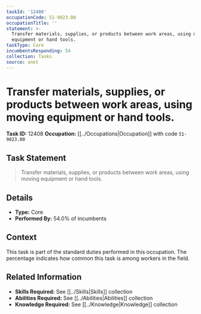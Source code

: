 ```yaml
---
taskId: '12408'
occupationCode: 51-9023.00
occupationTitle: ''
statement: >-
  Transfer materials, supplies, or products between work areas, using moving
  equipment or hand tools.
taskType: Core
incumbentsResponding: 54
collection: Tasks
source: onet
---
```

# Transfer materials, supplies, or products between work areas, using moving equipment or hand tools.

**Task ID:** 12408
**Occupation:** [[../Occupations|Occupation]] with code `51-9023.00`

## Task Statement

> Transfer materials, supplies, or products between work areas, using moving equipment or hand tools.

## Details

- **Type:** Core
- **Performed By:** 54.0% of incumbents

## Context

This task is part of the standard duties performed in this occupation. The percentage indicates how common this task is among workers in the field.

## Related Information

- **Skills Required:** See [[../Skills|Skills]] collection
- **Abilities Required:** See [[../Abilities|Abilities]] collection
- **Knowledge Required:** See [[../Knowledge|Knowledge]] collection
